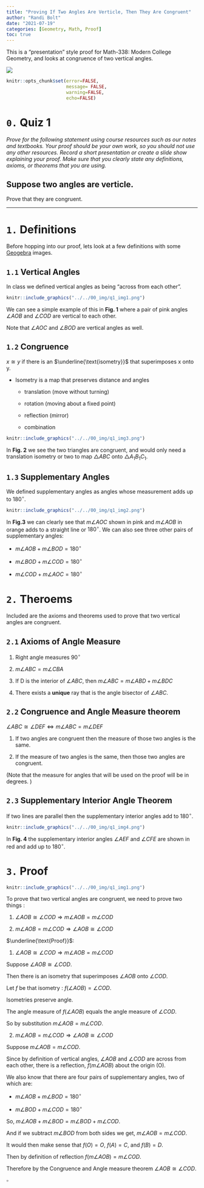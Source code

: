 ```yaml
---
title: "Proving If Two Angles Are Verticle, Then They Are Congruent"
author: "Randi Bolt"
date: "2021-07-19"
categories: [Geometry, Math, Proof]
toc: true
---
```


This is a "presentation" style proof for Math-338: Modern College Geometry, and looks at congruence of two vertical angles. 

![](../../00_img/verticle_angles.png)

```r
knitr::opts_chunk$set(error=FALSE,
                      message= FALSE,
                      warning=FALSE,
                      echo=FALSE)
```

# `0.` Quiz 1

_Prove for the following statement using course resources such as our notes and textbooks. Your proof should be your own work, so you should not use any other resources. Record a short presentation or create a slide show explaining your proof. Make sure that you clearly state any definitions, axioms, or theorems that you are using._

## Suppose two angles are verticle. 

Prove that they are congruent. 

---

# `1.` Definitions

Before hopping into our proof, lets look at a few definitions with some [Geogebra](https://www.geogebra.org/geometry) images. 

## `1.1` Vertical Angles

In class we defined vertical angles as being "across from each other". 

```r
knitr::include_graphics("../../00_img/q1_img1.png")
```

We can see a simple example of this in **Fig. 1** where a pair of pink angles $\angle AOB$ and $\angle COD$ are vertical to each other. 

Note that $\angle AOC$ and $\angle BOD$ are vertical angles as well.

## `1.2` Congruence

$x\cong y$ if there is an $\underline{\text{isometry}}$ that superimposes x onto y. 

- Isometry is a map that preserves distance and angles 

  - translation (move without turning)
  
  - rotation (moving about a fixed point)
  
  - reflection (mirror)
  
  - combination 

```r
knitr::include_graphics("../../00_img/q1_img3.png")
```

In **Fig. 2** we see the two triangles are congruent, and would only need a translation isometry or two to map $\triangle ABC$ onto $\triangle A_1B_1C_1$.

## `1.3` Supplementary Angles

We defined supplementary angles as angles whose measurement adds up to $180^\circ$.

```r
knitr::include_graphics("../../00_img/q1_img2.png")
```

 In **Fig.3** we can clearly see that $m\angle AOC$ shown in pink and $m\angle AOB$ in orange adds to a straight line or $180^\circ$. We can also see three other pairs of supplementary angles: 

- $m\angle AOB+m\angle BOD=180^\circ$

- $m\angle BOD+m\angle COD=180^\circ$

- $m\angle COD+m\angle AOC=180^\circ$

# `2.` Theroems

Included are the axioms and theorems used to prove that two vertical angles are congruent. 

## `2.1` Axioms of Angle Measure

1. Right angle measures $90^\circ$

2. $m\angle ABC=m\angle CBA$

3. If D is the interior of $\angle ABC$, then $m\angle ABC=m\angle ABD+m\angle BDC$

4. There exists a **unique** ray that is the angle bisector of $\angle ABC$. 

## `2.2` Congruence and Angle Measure theorem

$\angle ABC\cong \angle DEF \Leftrightarrow m\angle ABC=m\angle DEF$

1. If two angles are congruent then the measure of those two angles is the same. 

2. If the measure of two angles is the same, then those two angles are congruent. 

(Note that the measure for angles that will be used on the proof will be in degrees. )

## `2.3` Supplementary Interior Angle Theorem 

If two lines are parallel then the supplementary interior angles add to $180^\circ$. 

```r
knitr::include_graphics("../../00_img/q1_img4.png")
```

In **Fig. 4** the supplementary interior angles $\angle AEF$ and $\angle CFE$ are shown in red and add up to $180^\circ$. 

# `3.` Proof

```r
knitr::include_graphics("../../00_img/q1_img1.png")
```

To prove that two vertical angles are congruent, we need to prove two things :

1. $\angle AOB\cong \angle COD\Rightarrow m\angle AOB = m\angle COD$

2. $m\angle AOB = m\angle COD\Rightarrow \angle AOB\cong \angle COD$

$\underline{\text{Proof}}$: 

1. $\angle AOB\cong \angle COD\Rightarrow m\angle AOB = m\angle COD$

Suppose $\angle AOB\cong \angle COD$. 

Then there is an isometry that superimposes $\angle AOB$ onto $\angle COD$. 

Let $f$ be that isometry : $f(\angle AOB)=\angle COD$.

Isometries preserve angle. 

The angle measure of $f(\angle AOB)$ equals the angle measure of $\angle COD$. 

So by substitution $m\angle AOB=m\angle COD$. 

2. $m\angle AOB = m\angle COD\Rightarrow \angle AOB\cong \angle COD$

Suppose $m\angle AOB = m\angle COD$. 

Since by definition of vertical angles, $\angle AOB$ and $\angle COD$ are across from each other, there is a reflection, $f(m\angle AOB)$ about the origin (O). 

We also know that there are four pairs of supplementary angles, two of which are: 

- $m\angle AOB+m\angle BOD=180^\circ$

- $m\angle BOD+m\angle COD=180^\circ$

So, $m\angle AOB+m\angle BOD=m\angle BOD+m\angle COD$. 

And if we subtract $m\angle BOD$ from both sides we get, $m\angle AOB=m\angle COD$. 

It would then make sense that $f(O)=O$, $f(A)=C$, and $f(B)=D$. 

Then by definition of reflection $f(m\angle AOB)=m\angle COD$. 

Therefore by the Congruence and Angle measure theorem $\angle AOB\cong \angle COD$.

$\square$

